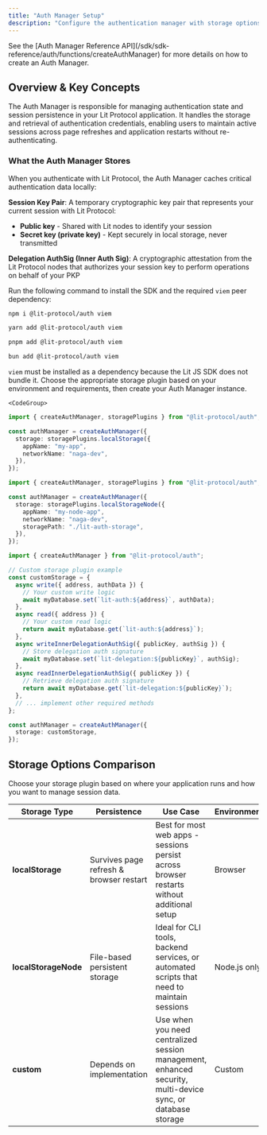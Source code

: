 ```yaml
---
title: "Auth Manager Setup"
description: "Configure the authentication manager with storage options and auth methods"
---
```


<Tip>
See the [Auth Manager Reference API](/sdk/sdk-reference/auth/functions/createAuthManager) for more details on how to create an Auth Manager.
</Tip>

## Overview & Key Concepts

The Auth Manager is responsible for managing authentication state and session persistence in your Lit Protocol application. It handles the storage and retrieval of authentication credentials, enabling users to maintain active sessions across page refreshes and application restarts without re-authenticating.

### What the Auth Manager Stores

When you authenticate with Lit Protocol, the Auth Manager caches critical authentication data locally:

**Session Key Pair**: A temporary cryptographic key pair that represents your current session with Lit Protocol:

- **Public key** - Shared with Lit nodes to identify your session
- **Secret key (private key)** - Kept securely in local storage, never transmitted

**Delegation AuthSig (Inner Auth Sig)**: A cryptographic attestation from the Lit Protocol nodes that authorizes your session key to perform operations on behalf of your PKP

<Steps>
  <Step title="Install the SDK">

Run the following command to install the SDK and the required <code>viem</code> peer dependency:

<CodeGroup>

```bash npm
npm i @lit-protocol/auth viem
```

```bash yarn
yarn add @lit-protocol/auth viem
```

```bash pnpm
pnpm add @lit-protocol/auth viem
```

```bash bun
bun add @lit-protocol/auth viem
```

</CodeGroup>

<Note>
  <code>viem</code> must be installed as a dependency because the Lit JS SDK does not bundle it.
</Note>
  </Step>
  <Step title="Choose Storage Plugin">
    Choose the appropriate storage plugin based on your environment and requirements, then create your Auth Manager instance.

    <CodeGroup>

```typescript Browser Local Storage
import { createAuthManager, storagePlugins } from "@lit-protocol/auth";

const authManager = createAuthManager({
  storage: storagePlugins.localStorage({
    appName: "my-app",
    networkName: "naga-dev",
  }),
});
```

```typescript Node.js Local Storage
import { createAuthManager, storagePlugins } from "@lit-protocol/auth";

const authManager = createAuthManager({
  storage: storagePlugins.localStorageNode({
    appName: "my-node-app",
    networkName: "naga-dev",
    storagePath: "./lit-auth-storage",
  }),
});
```

```typescript Custom Storage Plugin
import { createAuthManager } from "@lit-protocol/auth";

// Custom storage plugin example
const customStorage = {
  async write({ address, authData }) {
    // Your custom write logic
    await myDatabase.set(`lit-auth:${address}`, authData);
  },
  async read({ address }) {
    // Your custom read logic
    return await myDatabase.get(`lit-auth:${address}`);
  },
  async writeInnerDelegationAuthSig({ publicKey, authSig }) {
    // Store delegation auth signature
    await myDatabase.set(`lit-delegation:${publicKey}`, authSig);
  },
  async readInnerDelegationAuthSig({ publicKey }) {
    // Retrieve delegation auth signature
    return await myDatabase.get(`lit-delegation:${publicKey}`);
  },
  // ... implement other required methods
};

const authManager = createAuthManager({
  storage: customStorage,
});
```

</CodeGroup>

  </Step>

</Steps>

## Storage Options Comparison

Choose your storage plugin based on where your application runs and how you want to manage session data.

| Storage Type         | Persistence                             | Use Case                                           | Environment  |
| -------------------- | --------------------------------------- | -------------------------------------------------- | ------------ |
| **localStorage**     | Survives page refresh & browser restart | Best for most web apps - sessions persist across browser restarts without additional setup | Browser      |
| **localStorageNode** | File-based persistent storage           | Ideal for CLI tools, backend services, or automated scripts that need to maintain sessions | Node.js only |
| **custom**           | Depends on implementation               | Use when you need centralized session management, enhanced security, multi-device sync, or database storage | Custom       |
